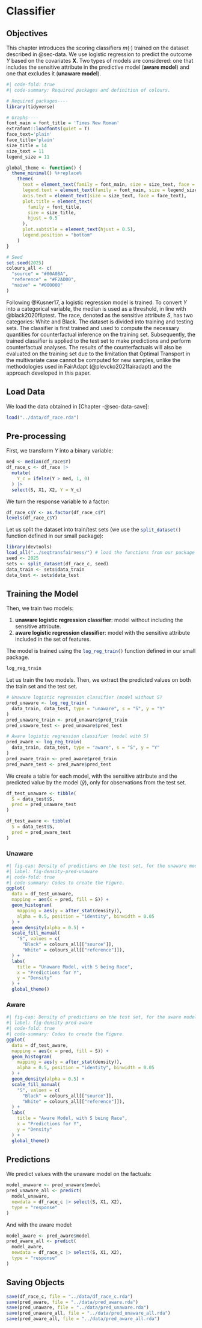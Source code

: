 # Classifier {#sec-classifier}



::: callout-note

## Objectives

This chapter introduces the scoring classifiers $m(\cdot)$ trained on the dataset described in @sec-data. We use logistic regression to predict the outcome $Y$ based on the covariates $\boldsymbol{X}$. Two types of models are considered: one that includes the sensitive attribute in the predictive model (**aware model**) and one that excludes it (**unaware model**).

:::

```r
#| code-fold: true
#| code-summary: Required packages and definition of colours.

# Required packages----
library(tidyverse)

# Graphs----
font_main = font_title = 'Times New Roman'
extrafont::loadfonts(quiet = T)
face_text='plain'
face_title='plain'
size_title = 14
size_text = 11
legend_size = 11

global_theme <- function() {
  theme_minimal() %+replace%
    theme(
      text = element_text(family = font_main, size = size_text, face = face_text),
      legend.text = element_text(family = font_main, size = legend_size),
      axis.text = element_text(size = size_text, face = face_text), 
      plot.title = element_text(
        family = font_title, 
        size = size_title, 
        hjust = 0.5
      ),
      plot.subtitle = element_text(hjust = 0.5),
      legend.position = "bottom"
    )
}

# Seed
set.seed(2025)
colours_all <- c(
  "source" = "#00A08A",
  "reference" = "#F2AD00",
  "naive" = "#000000"
)
```



Following @Kusner17, a logistic regression model is trained. To convert $Y$ into a categorical variable, the median is used as a threshold, in line with @black2020fliptest. The race, denoted as the sensitive attribute $S$, has two categories: White and Black. The dataset is divided into training and testing sets. The classifier is first trained and used to compute the necessary quantities for counterfactual inference on the training set. Subsequently, the trained classifier is applied to the test set to make predictions and perform counterfactual analyses. The results of the counterfactuals will also be evaluated on the training set due to the limitation that Optimal Transport in the multivariate case cannot be computed for new samples, unlike the methodologies used in FairAdapt (@plevcko2021fairadapt) and the approach developed in this paper.


## Load Data

We load the data obtained in [Chapter -@sec-data-save]:
```r
load("../data/df_race.rda")
```

## Pre-processing

First, we transform $Y$ into a binary variable:
```r
med <- median(df_race$Y)
df_race_c <- df_race |> 
  mutate(
    Y_c = ifelse(Y > med, 1, 0)
  ) |> 
  select(S, X1, X2, Y = Y_c)
```

We turn the response variable to a factor:
```r
df_race_c$Y <- as.factor(df_race_c$Y)
levels(df_race_c$Y)
```

Let us split the dataset into train/test sets (we use the `split_dataset()`{.R} function defined in our small package):
```r
library(devtools)
load_all("../seqtransfairness/") # load the functions from our package
seed <- 2025
sets <- split_dataset(df_race_c, seed)
data_train <- sets$data_train
data_test <- sets$data_test
```

## Training the Model

Then, we train two models:

1. **unaware logistic regression classifier**: model without including the sensitive attribute.
2. **aware logistic regression classifier**: model with the sensitive attribute included in the set of features.

The model is trained using the `log_reg_train()`{.R} function defined in our small package.
```r
log_reg_train
```
Let us train the two models. Then, we extract the predicted values on both the train set and the test set.

```r
# Unaware logistic regression classifier (model without S)
pred_unaware <- log_reg_train(
  data_train, data_test, type = "unaware", s = "S", y = "Y"
)
pred_unaware_train <- pred_unaware$pred_train
pred_unaware_test <- pred_unaware$pred_test

# Aware logistic regression classifier (model with S)
pred_aware <- log_reg_train(
  data_train, data_test, type = "aware", s = "S", y = "Y"
)
pred_aware_train <- pred_aware$pred_train
pred_aware_test <- pred_aware$pred_test
```

We create a table for each model, with the sensitive attribute and the predicted value by the model ($\hat{y}$), only for observations from the test set.
```r
df_test_unaware <- tibble(
  S = data_test$S, 
  pred = pred_unaware_test
)

df_test_aware <- tibble(
  S = data_test$S, 
  pred = pred_aware_test
)
```

:::{.panel-tabset}

### Unaware

```r
#| fig-cap: Density of predictions on the test set, for the unaware model, when the sensitive attribute is the race
#| label: fig-density-pred-unaware
#| code-fold: true
#| code-summary: Codes to create the Figure.
ggplot(
  data = df_test_unaware, 
  mapping = aes(x = pred, fill = S)) +
  geom_histogram(
    mapping = aes(y = after_stat(density)), 
    alpha = 0.5, position = "identity", binwidth = 0.05
  ) +
  geom_density(alpha = 0.5) +
  scale_fill_manual(
    "S", values = c(
      "Black" = colours_all[["source"]],
      "White" = colours_all[["reference"]]),
  ) +
  labs(
    title = "Unaware Model, with S being Race",
    x = "Predictions for Y",
    y = "Density"
  ) +
  global_theme()
```


### Aware

```r
#| fig-cap: Density of predictions on the test set, for the aware model, when the sensitive attribute is the race
#| label: fig-density-pred-aware
#| code-fold: true
#| code-summary: Codes to create the Figure.
ggplot(
  data = df_test_aware,
  mapping = aes(x = pred, fill = S)) +
  geom_histogram(
    mapping = aes(y = after_stat(density)), 
    alpha = 0.5, position = "identity", binwidth = 0.05
  ) +
  geom_density(alpha = 0.5) +
  scale_fill_manual(
    "S", values = c(
      "Black" = colours_all[["source"]],
      "White" = colours_all[["reference"]]),
  ) +
  labs(
    title = "Aware Model, with S being Race",
    x = "Predictions for Y",
    y = "Density"
  ) +
  global_theme()
```


:::

## Predictions

We predict values with the unaware model on the factuals:
```r
model_unaware <- pred_unaware$model
pred_unaware_all <- predict(
  model_unaware, 
  newdata = df_race_c |> select(S, X1, X2), 
  type = "response"
)
```

And with the aware model:
```r
model_aware <- pred_aware$model
pred_aware_all <- predict(
  model_aware, 
  newdata = df_race_c |> select(S, X1, X2), 
  type = "response"
)
```



## Saving Objects {#sec-classifier-save}

```r
save(df_race_c, file = "../data/df_race_c.rda")
save(pred_aware, file = "../data/pred_aware.rda")
save(pred_unaware, file = "../data/pred_unaware.rda")
save(pred_unaware_all, file = "../data/pred_unaware_all.rda")
save(pred_aware_all, file = "../data/pred_aware_all.rda")
```


